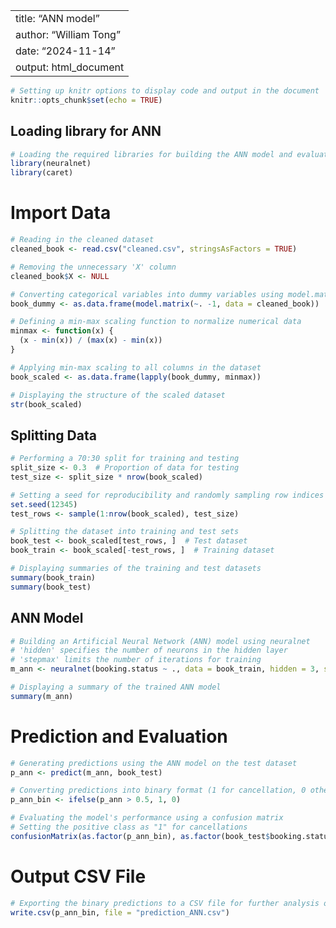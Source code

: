 
---
title: "ANN model"
author: "William Tong"
date: "2024-11-14"
output: html_document
---

```r
# Setting up knitr options to display code and output in the document
knitr::opts_chunk$set(echo = TRUE)
```

## Loading library for ANN 

```r
# Loading the required libraries for building the ANN model and evaluation
library(neuralnet)
library(caret)
```

# Import Data

```r
# Reading in the cleaned dataset
cleaned_book <- read.csv("cleaned.csv", stringsAsFactors = TRUE)

# Removing the unnecessary 'X' column
cleaned_book$X <- NULL

# Converting categorical variables into dummy variables using model.matrix
book_dummy <- as.data.frame(model.matrix(~. -1, data = cleaned_book))

# Defining a min-max scaling function to normalize numerical data
minmax <- function(x) {
  (x - min(x)) / (max(x) - min(x))
}

# Applying min-max scaling to all columns in the dataset
book_scaled <- as.data.frame(lapply(book_dummy, minmax))

# Displaying the structure of the scaled dataset
str(book_scaled)
```

## Splitting Data

```r
# Performing a 70:30 split for training and testing
split_size <- 0.3  # Proportion of data for testing
test_size <- split_size * nrow(book_scaled)

# Setting a seed for reproducibility and randomly sampling row indices for the test set
set.seed(12345)
test_rows <- sample(1:nrow(book_scaled), test_size)

# Splitting the dataset into training and test sets
book_test <- book_scaled[test_rows, ]  # Test dataset
book_train <- book_scaled[-test_rows, ]  # Training dataset

# Displaying summaries of the training and test datasets
summary(book_train)
summary(book_test)
```

## ANN Model

```r
# Building an Artificial Neural Network (ANN) model using neuralnet
# 'hidden' specifies the number of neurons in the hidden layer
# 'stepmax' limits the number of iterations for training
m_ann <- neuralnet(booking.status ~ ., data = book_train, hidden = 3, stepmax = 1e8, lifesign = "full")

# Displaying a summary of the trained ANN model
summary(m_ann)
```

# Prediction and Evaluation

```r
# Generating predictions using the ANN model on the test dataset
p_ann <- predict(m_ann, book_test)

# Converting predictions into binary format (1 for cancellation, 0 otherwise)
p_ann_bin <- ifelse(p_ann > 0.5, 1, 0)

# Evaluating the model's performance using a confusion matrix
# Setting the positive class as "1" for cancellations
confusionMatrix(as.factor(p_ann_bin), as.factor(book_test$booking.status), positive = "1")
```

# Output CSV File

```r
# Exporting the binary predictions to a CSV file for further analysis or reporting
write.csv(p_ann_bin, file = "prediction_ANN.csv")
```
